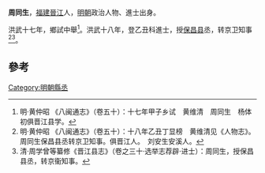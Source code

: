 '''周同生'''，[[福建|福建]][[晉江|晉江]]人，[[明朝|明朝]]政治人物、進士出身。

洪武十七年，鄉試中舉<ref>明·黄仲昭 《八闽通志》（卷五十）：十七年甲子乡试　黄维清　周同生　杨体初俱晋江县学。</ref>。洪武十八年，登乙丑科進士，授[[保昌县|保昌县]]丞，转京卫知事<ref>明·黄仲昭 《八闽通志》（卷五十）：十八年乙丑丁显榜　黄维清见《人物志》。　周同生保昌县丞转京卫知事。俱晋江人。　刘安生安溪人。</ref><ref>清·周学曾等纂修《晋江县志》（卷之三十·选举志荐辟·进士）：周同生，授保昌县丞，转京衞知事。</ref>。

==參考==
{{reflist}}
{{明朝人物小作品}}
{{洪武十八年乙丑科殿試金榜}}

[[Category:明朝縣丞|Category:明朝縣丞]]